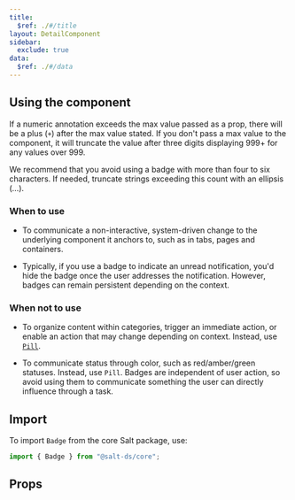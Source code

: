 ```yaml
---
title:
  $ref: ./#/title
layout: DetailComponent
sidebar:
  exclude: true
data:
  $ref: ./#/data
---
```


## Using the component

If a numeric annotation exceeds the max value passed as a prop, there will be a plus (`+`) after the max value stated. If you don't pass a max value to the component, it will truncate the value after three digits displaying 999+ for any values over 999.

We recommend that you avoid using a badge with more than four to six characters. If needed, truncate strings exceeding this count with an ellipsis (…).

### When to use

- To communicate a non-interactive, system-driven change to the underlying component it anchors to, such as in tabs, pages and containers.

- Typically, if you use a badge to indicate an unread notification, you'd hide the badge once the user addresses the notification. However, badges can remain persistent depending on the context.

### When not to use

- To organize content within categories, trigger an immediate action, or enable an action that may change depending on context. Instead, use [`Pill`](../pill).

- To communicate status through color, such as red/amber/green statuses. Instead, use `Pill`. Badges are independent of user action, so avoid using them to communicate something the user can directly influence through a task.

## Import

To import `Badge` from the core Salt package, use:

```js
import { Badge } from "@salt-ds/core";
```

## Props

<PropsTable componentName="Badge" packageName="core" />
